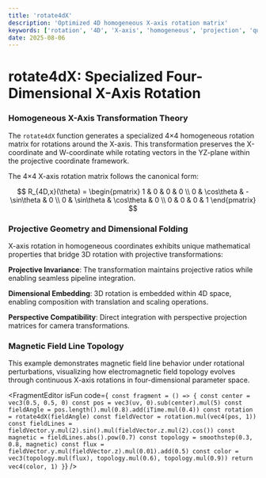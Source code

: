 ```yaml
---
title: 'rotate4dX'
description: 'Optimized 4D homogeneous X-axis rotation matrix'
keywords: ['rotation', '4D', 'X-axis', 'homogeneous', 'projection', 'quaternion']
date: 2025-08-06
---
```



# rotate4dX: Specialized Four-Dimensional X-Axis Rotation

### Homogeneous X-Axis Transformation Theory

The `rotate4dX` function generates a specialized 4×4 homogeneous rotation matrix for rotations around the X-axis. This transformation preserves the X-coordinate and W-coordinate while rotating vectors in the YZ-plane within the projective coordinate framework.

The 4×4 X-axis rotation matrix follows the canonical form:

$$
R_{4D,x}(\theta) = \begin{pmatrix}
1 & 0 & 0 & 0 \\
0 & \cos\theta & -\sin\theta & 0 \\
0 & \sin\theta & \cos\theta & 0 \\
0 & 0 & 0 & 1
\end{pmatrix}
$$

### Projective Geometry and Dimensional Folding

X-axis rotation in homogeneous coordinates exhibits unique mathematical properties that bridge 3D rotation with projective transformations:

**Projective Invariance**: The transformation maintains projective ratios while enabling seamless pipeline integration.

**Dimensional Embedding**: 3D rotation is embedded within 4D space, enabling composition with translation and scaling operations.

**Perspective Compatibility**: Direct integration with perspective projection matrices for camera transformations.

### Magnetic Field Line Topology

This example demonstrates magnetic field line behavior under rotational perturbations, visualizing how electromagnetic field topology evolves through continuous X-axis rotations in four-dimensional parameter space.

<FragmentEditor
        isFun
        code={`
const fragment = () => {
    const center = vec3(0.5, 0.5, 0)
    const pos = vec3(uv, 0).sub(center).mul(5)
    const fieldAngle = pos.length().mul(0.8).add(iTime.mul(0.4))
    const rotation = rotate4dX(fieldAngle)
    const fieldVector = rotation.mul(vec4(pos, 1))
    const fieldLines = fieldVector.y.mul(2).sin().mul(fieldVector.z.mul(2).cos())
    const magnetic = fieldLines.abs().pow(0.7)
    const topology = smoothstep(0.3, 0.8, magnetic)
    const flux = fieldVector.y.mul(fieldVector.z).mul(0.01).add(0.5)
    const color = vec3(topology.mul(flux), topology.mul(0.6), topology.mul(0.9))
    return vec4(color, 1)
}`}
/>

